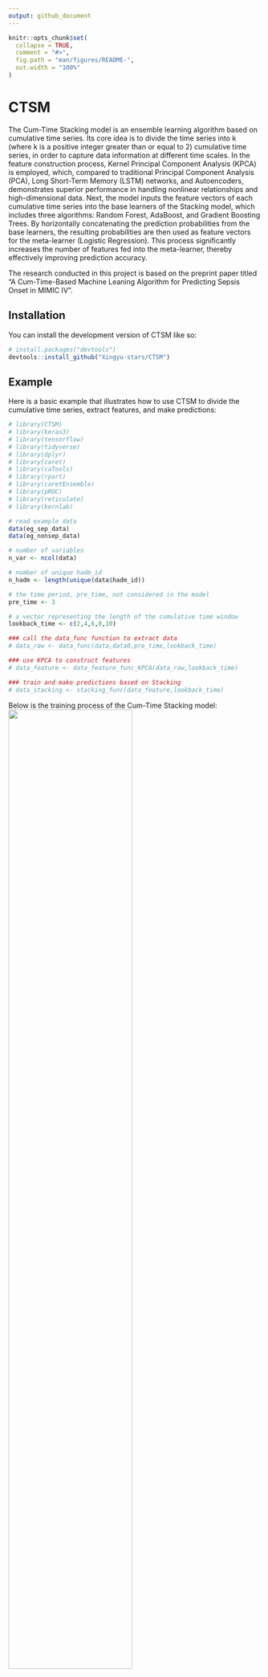 ```yaml
---
output: github_document
---
```


<!-- README.md is generated from README.Rmd. Please edit that file -->

```r
knitr::opts_chunk$set(
  collapse = TRUE,
  comment = "#>",
  fig.path = "man/figures/README-",
  out.width = "100%"
)
```

# CTSM

<!-- badges: start -->
<!-- badges: end -->

The Cum-Time Stacking model is an ensemble learning algorithm based on cumulative time series. Its core idea is to divide the time series into k (where k is a positive integer greater than or equal to 2) cumulative time series, in order to capture data information at different time scales. In the feature construction process, Kernel Principal Component Analysis (KPCA) is employed, which, compared to traditional Principal Component Analysis (PCA), Long Short-Term Memory (LSTM) networks, and Autoencoders, demonstrates superior performance in handling nonlinear relationships and high-dimensional data. Next, the model inputs the feature vectors of each cumulative time series into the base learners of the Stacking model, which includes three algorithms: Random Forest, AdaBoost, and Gradient Boosting Trees. By horizontally concatenating the prediction probabilities from the base learners, the resulting probabilities are then used as feature vectors for the meta-learner (Logistic Regression). This process significantly increases the number of features fed into the meta-learner, thereby effectively improving prediction accuracy.

The research conducted in this project is based on the preprint paper titled "A Cum-Time-Based Machine Leaning Algorithm for Predicting Sepsis Onset in MIMIC IV".

## Installation

You can install the development version of CTSM like so:

``` r
# install.packages("devtools")
devtools::install_github("Xingyu-stars/CTSM")
```

## Example

Here is a basic example that illustrates how to use CTSM to divide the cumulative time series, extract features, and make predictions:

```r
# library(CTSM)
# library(keras3)
# library(tensorflow)
# library(tidyverse)
# library(dplyr)
# library(caret)
# library(caTools)
# library(rpart)
# library(caretEnsemble)
# library(pROC)
# library(reticulate)
# library(kernlab)

# read example data
data(eg_sep_data)
data(eg_nonsep_data)

# number of variables
n_var <- ncol(data)

# number of unique hadm_id
n_hadm <- length(unique(data$hadm_id))

# the time period, pre_time, not considered in the model
pre_time <- 3

# a vector representing the length of the cumulative time window
lookback_time <- c(2,4,6,8,10)

### call the data_func function to extract data
# data_raw <- data_func(data,data0,pre_time,lookback_time)

### use KPCA to construct features
# data_feature <- data_feature_func_KPCA(data_raw,lookback_time)

### train and make predictions based on Stacking
# data_stacking <- stacking_func(data_feature,lookback_time)
```

Below is the training process of the Cum-Time Stacking model: 
<img src="man/figures/Cum-Time Stacking Model.png" width="70%" />
<!-- What is special about using `README.Rmd` instead of just `README.md`? You can include R chunks like so: -->

<!-- ```{r cars} -->
<!-- summary(cars) -->
<!-- ``` -->

<!-- You'll still need to render `README.Rmd` regularly, to keep `README.md` up-to-date. `devtools::build_readme()` is handy for this. -->

<!-- You can also embed plots, for example: -->

<!-- ```{r pressure, echo = FALSE} -->
<!-- plot(pressure) -->
<!-- ``` -->

<!-- <!-- In that case, don't forget to commit and push the resulting figure files, so they display on GitHub and CRAN. --> 
